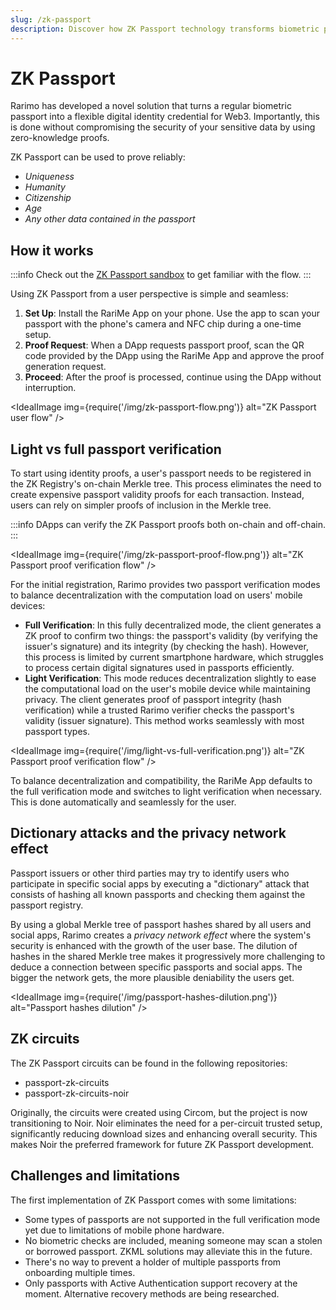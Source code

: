 ```yaml
---
slug: /zk-passport
description: Discover how ZK Passport technology transforms biometric passports into zero-knowledge identity credentials for Web3, ensuring privacy and security.
---
```


# ZK Passport

Rarimo has developed a novel solution that turns a regular biometric passport into a flexible digital identity credential for Web3. Importantly, this is done without compromising the security of your sensitive data by using zero-knowledge proofs.

ZK Passport can be used to prove reliably:
- *Uniqueness*
- *Humanity*
- *Citizenship*
- *Age*
- *Any other data contained in the passport*

## How it works

:::info
Check out the [ZK Passport sandbox](https://app.rarime.com/proof-requests-demo) to get familiar with the flow.
:::

Using ZK Passport from a user perspective is simple and seamless:
1. **Set Up**: Install the RariMe App on your phone. Use the app to scan your passport with the phone's camera and NFC chip during a one-time setup.
1. **Proof Request**: When a DApp requests passport proof, scan the QR code provided by the DApp using the RariMe App and approve the proof generation request.
1. **Proceed**: After the proof is processed, continue using the DApp without interruption.

<IdealImage img={require('/img/zk-passport-flow.png')} alt="ZK Passport user flow" />

## Light vs full passport verification

To start using identity proofs, a user's passport needs to be registered in the ZK Registry's on-chain Merkle tree. This process eliminates the need to create expensive passport validity proofs for each transaction. Instead, users can rely on simpler proofs of inclusion in the Merkle tree.

:::info
DApps can verify the ZK Passport proofs both on-chain and off-chain.
:::

<IdealImage img={require('/img/zk-passport-proof-flow.png')} alt="ZK Passport proof verification flow" />

For the initial registration, Rarimo provides two passport verification modes to balance decentralization with the computation load on users' mobile devices:

- **Full Verification**: In this fully decentralized mode, the client generates a ZK proof to confirm two things: the passport's validity (by verifying the issuer's signature) and its integrity (by checking the hash). However, this process is limited by current smartphone hardware, which struggles to process certain digital signatures used in passports efficiently.
- **Light Verification**: This mode reduces decentralization slightly to ease the computational load on the user's mobile device while maintaining privacy. The client generates proof of passport integrity (hash verification) while a trusted Rarimo verifier checks the passport's validity (issuer signature). This method works seamlessly with most passport types.

<IdealImage img={require('/img/light-vs-full-verification.png')} alt="ZK Passport proof verification flow" />


To balance decentralization and compatibility, the RariMe App defaults to the full verification mode and switches to light verification when necessary. This is done automatically and seamlessly for the user.

## Dictionary attacks and the privacy network effect

Passport issuers or other third parties may try to identify users who participate in specific social apps by executing a "dictionary" attack that consists of hashing all known passports and checking them against the passport registry.

By using a global Merkle tree of passport hashes shared by all users and social apps, Rarimo creates a *privacy network effect* where the system's security is enhanced with the growth of the user base. The dilution of hashes in the shared Merkle tree makes it progressively more challenging to deduce a connection between specific passports and social apps. The bigger the network gets, the more plausible deniability the users get.

<IdealImage img={require('/img/passport-hashes-dilution.png')} alt="Passport hashes dilution" />

## ZK circuits

The ZK Passport circuits can be found in the following repositories:
- <OutLink href="https://github.com/rarimo/passport-zk-circuits">passport-zk-circuits</OutLink>
- <OutLink href="https://github.com/rarimo/passport-zk-circuits-noir">passport-zk-circuits-noir</OutLink>

Originally, the circuits were created using Circom, but the project is now transitioning to Noir. Noir eliminates the need for a per-circuit trusted setup, significantly reducing download sizes and enhancing overall security. This makes Noir the preferred framework for future ZK Passport development.

## Challenges and limitations

The first implementation of ZK Passport comes with some limitations:

- Some types of passports are not supported in the full verification mode yet due to limitations of mobile phone hardware.
- No biometric checks are included, meaning someone may scan a stolen or borrowed passport. ZKML solutions may alleviate this in the future.
- There's no way to prevent a holder of multiple passports from onboarding multiple times.
- Only passports with Active Authentication support recovery at the moment. Alternative recovery methods are being researched.
